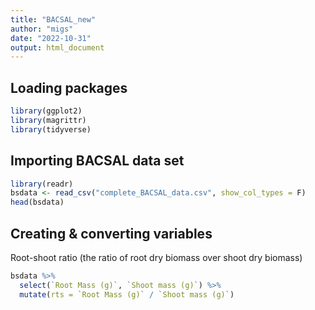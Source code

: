 ```yaml
---
title: "BACSAL_new"
author: "migs"
date: "2022-10-31"
output: html_document
---
```

## Loading packages
```r
library(ggplot2)
library(magrittr)
library(tidyverse)
```



## Importing BACSAL data set
```r

library(readr)
bsdata <- read_csv("complete_BACSAL_data.csv", show_col_types = F)
head(bsdata)

```

## Creating & converting variables

Root-shoot ratio (the ratio of root dry biomass over shoot dry biomass)
```r
bsdata %>% 
  select(`Root Mass (g)`, `Shoot mass (g)`) %>% 
  mutate(rts = `Root Mass (g)` / `Shoot mass (g)`)

```


```r

```














